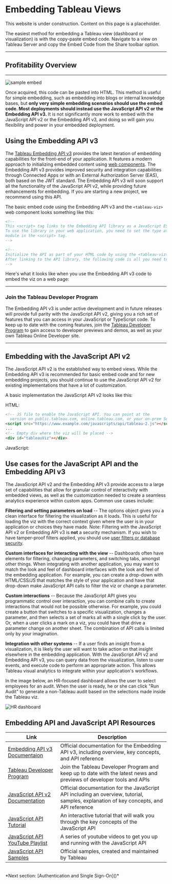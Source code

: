 
# Embedding Tableau Views

<Callout type="warning" emoji="⚠️">
  This website is under construction. Content on this page is a placeholder.
</Callout>

The easiest method for embedding a Tableau view (dashboard or visualization) is with the copy-paste embed code. Navigate to a view on Tableau Server and copy the Embed Code from the Share toolbar option.

-------------

## Profitability Overview

<TableauViz
  src='https://public.tableau.com/views/superstore_embed/Profitability'
  width={800}
  height={830}
  hideTabs={true}
  device='default'
  isPublic
/>

-------------------

<Image
  alt='sample embed' 
  src='/img/embed_code.png' 
  width={700}
  height={800}
/>

Once acquired, this code can be pasted into HTML.
This method is useful for simple embedding, such as embedding into blogs or internal knowledge bases, but **only very simple embedding scenarios should use the embed code. Most deployments should instead use the JavaScript API v2 or the Embedding API v3.** It is not significantly more work to embed with the JavaScript API v2 or the Embedding API v3, and doing so will gain you flexibility and power in your embedded deployment.

## Using the Embedding API v3

The [Tableau Embedding API v3](https://help.tableau.com/current/api/embedding_api/en-us/index.html) provides the latest iteration of embedding capabilities for the front-end of your application. It features a modern approach to initializing embedded content using [web components](https://www.webcomponents.org/introduction). The Embedding API v3 provides improved security and integration capabilities through Connected Apps or with an External Authorization Server (EAS), both based on the JWT standard. The Embedding API v3 will soon support all the functionality of the JavaScript API v2, while providing future enhancements for embedding. If you are starting a new project, we recommend using this API.

The basic embed code using the Embedding API v3 and the `<tableau-viz>` web component looks something like this:


```html
<!-- 
This <script> tag links to the Embedding API library as a JavaScript ES6 module. 
To use the library in your web application, you need to set the type attribute to 
module in the <script> tag. 
-->

<!-- 
Initialize the API as part of your HTML code by using the <tableau-viz> web component. 
After linking to the API library, the following code is all you need to embed a Tableau view into your HTML pages.
-->

```

Here's what it looks like when you use the Embedding API v3 code to embed the viz on a web page:


---

### Join the Tableau Developer Program

The Embedding API v3 is under active development and in future releases will provide full parity with the JavaScript API v2, giving you a rich set of features that you can access in your JavaScript or TypeScript code. To keep up to date with the coming features, join the [Tableau Developer Program](https://www.tableau.com/developer) to gain access to developer previews and demos, as well as your own Tableau Online Developer site.

---

## Embedding with the JavaScript API v2

The JavaScript API v2 is the established way to embed views. While the Embedding API v3 is recommended for basic embed code and for new embedding projects, you should continue to use the JavaScript API v2 for existing implementations that have a lot of customization.

A basic implementation the JavaScript API v2 looks like this:

HTML:

```html
<!-- JS file to enable the JavaScript API. You can point at the
  version on public.tableau.com, online.tableau.com, or your on-prem Server -->
<script src="https://www.example.com/javascripts/api/tableau-2.js"></script>
...
<!-- Empty div where the viz will be placed -->
<div id="tableauViz"></div>
```

JavaScript:



## Use cases for the JavaScript API and the Embedding API v3

The JavaScript API v2 and the Embedding API v3 provide access to a large set of capabilities that allow for granular control of interactivity with embedded views, as well as the customization needed to create a seamless analytics experience within custom apps. Common use cases include:

**Filtering and setting parameters on load** -- The options object gives you a clean interface for filtering the visualization as it loads. This is useful for loading the viz with the correct context given where the user is in your application or choices they have made.
Note: Filtering with the JavaScript API v2 or Embedding API v3 is **not** a security mechanism. If you wish to have tamper-proof filters applied, you should use [user filters or database security]().

**Custom interfaces for interacting with the view** -- Dashboards often have elements for filtering, changing parameters, and switching tabs, amongst other things. When integrating with another application, you may want to match the look and feel of dashboard interfaces with the look and feel of the embedding application. For example, you can create a drop-down with HTML/CSS/JS that matches the style of your application and have that drop-down make JavaScript API calls to filter the viz or change a parameter.

**Custom interactions** -- Because the JavaScript API gives you programmatic control over interaction, you can combine calls to create interactions that would not be possible otherwise. For example, you could create a button that switches to a specific visualization, changes a parameter, and then selects a set of marks all with a single click by the user. Or, when a user clicks a mark on a viz, you could have that drive a parameter change on another sheet. The combination of API calls is limited only by your imagination.

**Integration with other systems** -- If a user finds an insight from a visualization, it is likely the user will want to take action on that insight elsewhere in the embedding application. With the JavaScript API v2 and Embedding API v3, you can query data from the visualization, listen to user events, and execute code to perform an appropriate action. This allows Tableau visual analytics to integrate within your application's workflows.

In the image below, an HR-focused dashboard allows the user to select employees for an audit. When the user is ready, he or she can click "Run Audit" to generate a non-Tableau audit based on the selections made inside the Tableau viz.

<Image
  alt='HR dashboard' 
  src='/img/run_audit.png' 
  width={700}
  height={800}
/>



## Embedding API and JavaScript API Resources

Link | Description
---- | -----------
[Embedding API v3 Documentaion](https://help.tableau.com/current/api/embedding_api/en-us/index.html) | Official documentation for the Embedding API v3, including overview, key concepts, and API reference
[Tableau Developer Program](https://www.tableau.com/developer) | Join the Tableau Developer Program and keep up to date with the latest news and previews of developer tools and APIs
[JavaScript API v2 Documentation](http://onlinehelp.tableau.com/current/api/js_api/en-us/JavaScriptAPI/js_api.htm#) | Official documentation for the JavaScript API including an overview, tutorial, samples, explanation of key concepts, and API reference
[JavaScript API Tutorial](http://onlinehelp.tableau.com/samples/en-us/js_api/tutorial.htm) | An interactive tutorial that will walk you through the key concepts of the JavaScript API
[JavaScript API YouTube Playlist](https://www.youtube.com/watch?v=Geppur9LDnw&list=PL_qx68DwhYA8e_z9k7uoRw0zayoY35nUJ) | A series of youtube videos to get you up and running with the JavaScript API
[JavaScript API Samples](https://github.com/tableau/js-api-samples) | Official samples, created and maintained by Tableau


<br />
*Next section: [Authentication and Single Sign-On]()*
